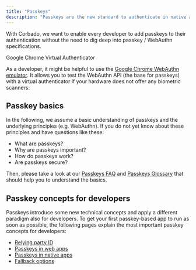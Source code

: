 ```yaml
---
title: "Passkeys"
description: "Passkeys are the new standard to authenticate in native apps and web apps."
---
```


With Corbado, we want to enable every developer to add passkeys to their authentication without the need to dig deep into passkey / WebAuthn specifications.


<Info>
Google Chrome Virtual Authenticator

As a developer, it might be helpful to use the [Google Chrome WebAuthn emulator](/other/google-chrome-virtual-authenticator). It allows you to test the WebAuthn API (the base for passkeys) with a virtual authenticator if your hardware does not offer any biometric scanners:

</Info>


## Passkey basics

In the following, we assume a basic understanding of passkeys and the underlying principles (e.g. WebAuthn). If you do not yet know about these principles and have questions like these:

-   What are passkeys?
-   Why are passkeys important?
-   How do passkeys work?
-   Are passkeys secure?

Then, please take a look at our [Passkeys FAQ](https://www.corbado.com/passkeys/faq) and [Passkeys Glossary](https://www.corbado.com/glossary) that should help you to understand the basics.

## Passkey concepts for developers

Passkeys introduce some new technical concepts and apply a different paradigm also for developers. To get your first passkey-based app to run as soon as possible, the following pages explain the most important passkey concepts for developers:

-   [Relying party ID](/overview/passkeys/relying-party-id)
-   [Passkeys in web apps](/overview/passkeys/passkeys-in-web-apps)
-   [Passkeys in native apps](/overview/passkeys/passkeys-in-native-apps)
-   [Fallback options](/overview/passkeys/fallback-options)
